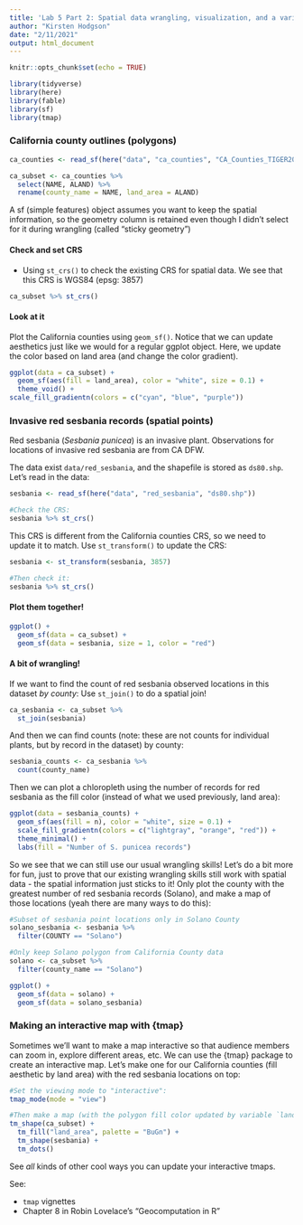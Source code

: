 ```yaml
---
title: 'Lab 5 Part 2: Spatial data wrangling, visualization, and a variogram'
author: "Kirsten Hodgson"
date: "2/11/2021"
output: html_document
---
```


```r
knitr::opts_chunk$set(echo = TRUE)

library(tidyverse)
library(here)
library(fable)
library(sf)
library(tmap)
```

### California county outlines (polygons)

```r
ca_counties <- read_sf(here("data", "ca_counties", "CA_Counties_TIGER2016.shp"))

ca_subset <- ca_counties %>% 
  select(NAME, ALAND) %>% 
  rename(county_name = NAME, land_area = ALAND)
```

A sf (simple features) object assumes you want to keep the spatial information, so the geometry column is retained even though I didn't select for it during wrangling (called "sticky geometry")

#### Check and set CRS

- Using `st_crs()` to check the existing CRS for spatial data. We see that this CRS is WGS84 (epsg: 3857)

```r
ca_subset %>% st_crs()
```

#### Look at it

Plot the California counties using  `geom_sf()`. Notice that we can update aesthetics just like we would for a regular ggplot object. Here, we update the color based on land area (and change the color gradient).

```r
ggplot(data = ca_subset) +
  geom_sf(aes(fill = land_area), color = "white", size = 0.1) +
  theme_void() +
scale_fill_gradientn(colors = c("cyan", "blue", "purple"))
```

### Invasive red sesbania records (spatial points)

Red sesbania (*Sesbania punicea*) is an invasive plant. Observations for locations of invasive red sesbania are from CA DFW.

The data exist `data/red_sesbania`, and the shapefile is stored as `ds80.shp`. Let's read in the data:

```r
sesbania <- read_sf(here("data", "red_sesbania", "ds80.shp"))

#Check the CRS:
sesbania %>% st_crs()
```

This CRS is different from the California counties CRS, so we need to update it to match. Use `st_transform()` to update the CRS:

```r
sesbania <- st_transform(sesbania, 3857)

#Then check it:
sesbania %>% st_crs()
```

#### Plot them together!

```r
ggplot() +
  geom_sf(data = ca_subset) +
  geom_sf(data = sesbania, size = 1, color = "red")
```

#### A bit of wrangling!

If we want to find the count of red sesbania observed locations in this dataset *by county*: Use `st_join()` to do a spatial join!

```r
ca_sesbania <- ca_subset %>% 
  st_join(sesbania)
```

And then we can find counts (note: these are not counts for individual plants, but by record in the dataset) by county:

```r
sesbania_counts <- ca_sesbania %>% 
  count(county_name)
```

Then we can plot a chloropleth using the number of records for red sesbania as the fill color (instead of what we used previously, land area):

```r
ggplot(data = sesbania_counts) +
  geom_sf(aes(fill = n), color = "white", size = 0.1) +
  scale_fill_gradientn(colors = c("lightgray", "orange", "red")) +
  theme_minimal() +
  labs(fill = "Number of S. punicea records")
```

So we see that we can still use our usual wrangling skills! Let's do a bit more for fun, just to prove that our existing wrangling skills still work with spatial data - the spatial information just sticks to it! Only plot the county with the greatest number of red sesbania records (Solano), and make a map of those locations (yeah there are many ways to do this):

```r
#Subset of sesbania point locations only in Solano County
solano_sesbania <- sesbania %>% 
  filter(COUNTY == "Solano")

#Only keep Solano polygon from California County data
solano <- ca_subset %>% 
  filter(county_name == "Solano")

ggplot() +
  geom_sf(data = solano) +
  geom_sf(data = solano_sesbania)
```

### Making an interactive map with {tmap}

Sometimes we'll want to make a map interactive so that audience members can zoom in, explore different areas, etc. We can use the {tmap} package to create an interactive map. Let's make one for our California counties (fill aesthetic by land area) with the red sesbania locations on top:

```r
#Set the viewing mode to "interactive":
tmap_mode(mode = "view")

#Then make a map (with the polygon fill color updated by variable `land_area`, updating the color palette to "BuGn"), then add another shape layer for the sesbania records (added as dots):
tm_shape(ca_subset) +
  tm_fill("land_area", palette = "BuGn") +
  tm_shape(sesbania) +
  tm_dots()
```

See *all* kinds of other cool ways you can update your interactive tmaps.

See:

- `tmap` vignettes
- Chapter 8 in Robin Lovelace's "Geocomputation in R"